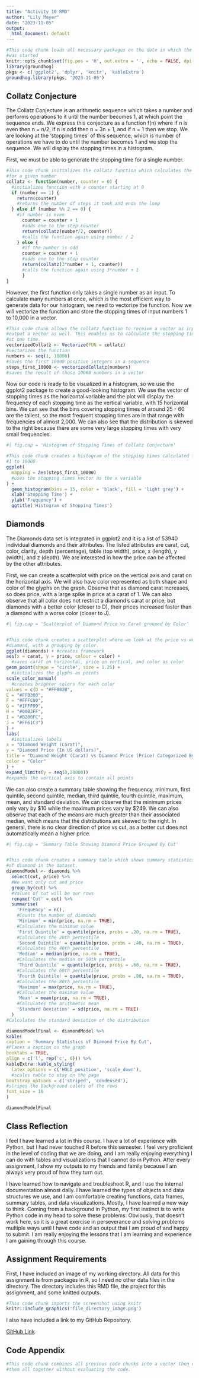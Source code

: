 ---
title: "Activity 10 RMD"
author: "Lily Mayer"
date: "2023-11-05"
output: 
  html_document: default
---

```{r setup, include=FALSE}
#This code chunk loads all necessary packages on the date in which the RMD project 
#was started
knitr::opts_chunk$set(fig.pos = 'H', out.extra = '', echo = FALSE, dpi = 300)
library(groundhog)
pkgs <- c('ggplot2', 'dplyr', 'knitr', 'kableExtra')
groundhog.library(pkgs, '2023-11-05')
```

## Collatz Conjecture

The Collatz Conjecture is an arithmetic sequence which takes a number and performs operations to it until the number becomes 1, at which point the sequence ends. We express this conjecture as a function f(n) where if n is even then n = n/2, if n is odd then n = 3n + 1, and if n = 1 then we stop. We are looking at the 'stopping times' of this sequence, which is number of operations we have to do until the number becomes 1 and we stop the sequence. We will display the stopping times in a histogram.

First, we must be able to generate the stopping time for a single number.

```{r Collatz Conjecture Code}

#This code chunk initializes the collatz function which calculates the stopping time 
#for a given number
collatz <- function(number, counter = 0) { 
  #initializes function with a counter starting at 0
  if (number == 1) { 
    return(counter) 
    #returns the number of steps it took and ends the loop
  } else if (number %% 2 == 0) { 
    #if number is even
      counter = counter + 1 
      #adds one to the step counter
      return(collatz(number/2, counter)) 
      #calls the function again using number / 2
    } else { 
      #if the number is odd
      counter = counter + 1 
      #adds one to the step counter
      return(collatz(3*number + 1, counter)) 
      #calls the function again using 3*number + 1
      }
}
```

However, the first function only takes a single number as an input. To calculate many numbers at once, which is the most efficient way to generate data for our histogram, we need to vectorize the function. Now we will vectorize the function and store the stopping times of input numbers 1 to 10,000 in a vector.

```{r Vectorising Collatz Conjecture}

#This code chunk allows the collatz function to receive a vector as input and will 
#output a vector as well. This enables us to calculate the stopping time for many numbers
#at one time.
vectorizedCollatz <- Vectorize(FUN = collatz) 
#vectorizes the function
numbers <- seq(1, 10000) 
#saves the first 10000 positive integers in a sequence
steps_first_10000 <- vectorizedCollatz(numbers) 
#saves the result of those 10000 numbers in a vector
```

Now our code is ready to be visualized in a histogram, so we use the ggplot2 package to create a good-looking histogram. We use the vector of stopping times as the horizontal variable and the plot will display the frequency of each stopping time as the vertical variable, with 15 horizontal bins. We can see that the bins covering stopping times of around 25 - 60 are the tallest, so the most frequent stopping times are in that range with frequencies of almost 2,000. We can also see that the distribution is skewed to the right because there are some very large stopping times with very small frequencies.

```{r Histogram of Stopping Times of Collatz Conjecture, echo = FALSE}
#| fig.cap = 'Histogram of Stopping Times of Collatz Conjecture'

#This code chunk creates a histogram of the stopping times calculated for numbers 
#1 to 10000
ggplot(
  mapping = aes(steps_first_10000)
  #uses the stopping times vector as the x variable
) + 
  geom_histogram(bins = 15, color = 'black', fill = 'light grey') +
  xlab('Stopping Time') +
  ylab('Frequency') +
  ggtitle('Histogram of Stopping Times')
```

## Diamonds

The Diamonds data set is integrated in ggplot2 and it is a list of 53940 individual diamonds and their attributes. The listed attributes are carat, cut, color, clarity, depth (percentage), table (top width), price, x (length), y (width), and z (depth). We are interested in how the price can be affected by the other attributes.

First, we can create a scatterplot with price on the vertical axis and carat on the horizontal axis. We will also have color represented as both shape and color of the glyphs on the graph. Observe that as diamond carat increases, so does price, with a large spike in price at a carat of 1. We can also observe that all color does not restrict a diamond's carat or price, but diamonds with a better color (closer to D), their prices increased faster than a diamond with a worse color (closer to J).

```{r Scatterplot of Diamond Price vs Carat by Color, echo = FALSE}
#| fig.cap = 'Scatterplot of Diamond Price vs Carat grouped by Color'


#This code chunk creates a scatterplot where we look at the price vs weight of each 
#diamond, with a grouping by color. 
ggplot(diamonds) + #creates framework
aes(x = carat, y = price, colour = color) + 
  #saves carat on horizontal, price on vertical, and color as color
geom_point(shape = "circle", size = 1.25) + 
  #initializes the glyphs as points
scale_color_manual( 
  #creates brighter colors for each color
values = c(D = "#FF002B",
E = "#FFB300",
F = "#FFFC00",
G = "#1FFF09",
H = "#00B3FF",
I = "#B280FC",
J = "#FF61C3")
) +
labs( 
  #initializes labels
x = "Diamond Weight (Carat)",
y = "Diamond Price (In US dollars)",
title = "Diamond Weight (Carat) vs Diamond Price (Price) Categorized By Color",
color = "Color"
) +
expand_limits(y = seq(0,20000)) 
#expands the vertical axis to contain all points
```

We can also create a summary table showing the frequency, minimum, first quintile, second quintile, median, third quintile, fourth quintile, maximum, mean, and standard deviation. We can observe that the minimum prices only vary by \$10 while the maximum prices vary by \$249. We can also observe that each of the means are much greater than their associated median, which means that the distributions are skewed to the right. In general, there is no clear direction of price vs cut, as a better cut does not automatically mean a higher price.

```{r Summary Table of Diamond Price by Cut, echo = FALSE}
#| fig.cap = 'Summary Table Showing Diamond Price Grouped By Cut'


#This code chunk creates a summary table which shows summary statistics for each cut 
#of diamond in the dataset.
diamondModel <- diamonds %>%
  select(cut, price) %>%
  #We want only cut and price
  group_by(cut) %>%
  #Values of cut will be our rows
  rename('Cut' = cut) %>%
  summarise(
    'Frequency' = n(),
    #Counts the number of diamonds
    'Minimum' = min(price, na.rm = TRUE),
    #Calculates the minimum value
    'First Quintile' = quantile(price, probs = .20, na.rm = TRUE),
    #Calculates the 20th percentile
    'Second Quintile' = quantile(price, probs = .40, na.rm = TRUE),
    #Calculates the 40th percentile
    'Median' = median(price, na.rm = TRUE),
    #Calculates the median or 50th percentile
    'Third Quintile' = quantile(price, probs = .60, na.rm = TRUE),
    #Calculates the 60th percentile
    'Fourth Quintile' = quantile(price, probs = .80, na.rm = TRUE),
    #Calculates the 80th percentile
    'Maximum' = max(price, na.rm = TRUE),
    #Calculates the maximum value
    'Mean' = mean(price, na.rm = TRUE),
    #Calculates the arithmetic mean
    'Standard Deviation' = sd(price, na.rm = TRUE)
  )
#Calculates the standard deviation of the distribution

diamondModelFinal <- diamondModel %>%
kable(
caption = 'Summary Statistics of Diamond Price By Cut',
#Places a caption on the graph
booktabs = TRUE,
align = c('l', rep('c', 6))) %>%
kableExtra::kable_styling(
  latex_options = c('HOLD_position', 'scale_down'),
  #scales table to stay on the page
bootstrap_options = c('striped', 'condensed'),
#stripes the background colors of the rows
font_size = 16
)

diamondModelFinal
```

## Class Reflection

I feel I have learned a lot in this course. I have a lot of experience with Python, but I had never touched R before this semester. I feel very proficient in the level of coding that we are doing, and I am really enjoying everything I can do with tables and visualizations that I cannot do in Python. After every assignment, I show my outputs to my friends and family because I am always very proud of how they turn out.

I have learned how to navigate and troubleshoot R, and I use the internal documentation almost daily. I have learned the types of objects and data structures we use, and I am comfortable creating functions, data frames, summary tables, and data visualizations. Mostly, I have learned a new way to think. Coming from a background in Python, my first instinct is to write Python code in my head to solve these problems. Obviously, that doesn't work here, so it is a great exercise in perseverance and solving problems multiple ways until I have code and an output that I am proud of and happy to submit. I am really enjoying the lessons that I am learning and experience I am gaining through this course.

## Assignment Requirements

First, I have included an image of my working directory. All data for this assignment is from packages in R, so I need no other data files in the directory. The directory includes this RMD file, the project for this assignment, and some knitted outputs. 

```{r Screenshot of File Directory, echo = FALSE}

#This code chunk imports the screenshot using knitr
knitr::include_graphics('file_directory_image.png')
```

I also have included a link to my GitHub Repository. 

[GitHub Link](https://github.com/lmayer5596/Act10)


## Code Appendix
```{r, ref.label=knitr::all_labels(), echo=TRUE, eval=FALSE}

#This code chunk combines all previous code chunks into a vector then displays 
#them all together without evaluating the code.
```
